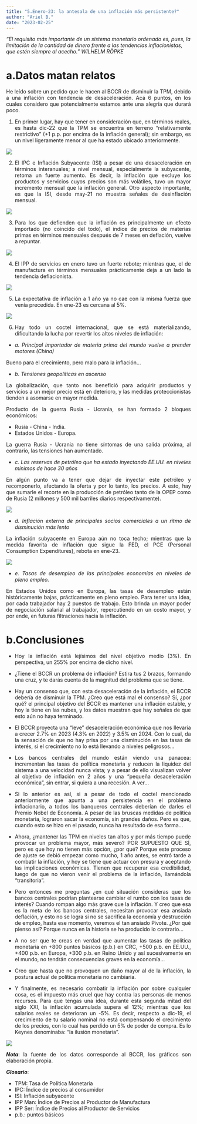 ```yaml
---
title: "5.Enero-23: la antesala de una inflación más persistente?"
author: "Ariel B."
date: "2023-02-25"
---
```

*“El requisito más importante de un sistema monetario ordenado es, pues, la limitación de la cantidad de dinero frente a las tendencias inflacionistas, que estén siempre al acecho.”*
*WILHELM RÖPKE*

<div style="text-align: justify">

# **a.Datos matan relatos**

He leído sobre un pedido que le hacen al BCCR de disminuir la TPM, debido a una inflación con tendencia de desaceleración. Acá 6 puntos, en los cuales considero que potencialmente estamos ante una alegría que durará poco. 

1.	En primer lugar, hay que tener en consideración que, en términos reales, es hasta dic-22 que la TPM se encuentra en terreno "relativamente restrictivo" (+1 p.p. por encima de la inflación general); sin embargo, es un nivel ligeramente menor al que ha estado ubicado anteriormente.

![](Imagen1.png)

2.	El IPC e Inflación Subyacente (ISI) a pesar de una desaceleración en términos interanuales; a nivel mensual, especialmente la subyacente, retoma un fuerte aumento. Es decir, la inflación que excluye los productos y servicios cuyos precios son más volátiles, tuvo un mayor incremento mensual que la inflación general. Otro aspecto importante, es que la ISI, desde may-21 no muestra señales de desinflación mensual.

![](Imagen2.png)

3.	Para los que defienden que la inflación es principalmente un efecto importado (no coincido del todo), el índice de precios de materias primas en términos mensuales después de 7 meses en deflación, vuelve a repuntar.

![](Imagen3.png)

4.	El IPP de servicios en enero tuvo un fuerte rebote; mientras que, el de manufactura en términos mensuales prácticamente deja a un lado la tendencia deflacionista.

![](Imagen4.png)

5.	La expectativa de inflación a 1 año ya no cae con la misma fuerza que venía precedida. En ene-23 es cercana al 5%.

![](Imagen5.png)

6.	Hay todo un coctel internacional, que se está materializando, dificultando la lucha por revertir los altos niveles de inflación:

- *a.	Principal importador de materia prima del mundo vuelve a prender motores (China)*

Bueno para el crecimiento, pero malo para la inflación...

- *b.	Tensiones geopolíticas en ascenso* 

La globalización, que tanto nos benefició para adquirir productos y servicios a un mejor precio está en deterioro, y las medidas proteccionistas tienden a asomarse en mayor medida. 

Producto de la guerra Rusia - Ucrania, se han formado 2 bloques económicos: 

  - Rusia - China - India.
  - Estados Unidos - Europa.

La guerra Rusia - Ucrania no tiene síntomas de una salida próxima, al contrario, las tensiones han aumentado.

- *c.	Las reservas de petróleo que ha estado inyectando EE.UU. en niveles mínimos de hace 30 años*

En algún punto va a tener que dejar de inyectar este petróleo y recomponerlo, afectando la oferta y por lo tanto, los precios. A esto, hay que sumarle el recorte en la producción de petróleo tanto de la OPEP como de Rusia (2 millones y 500 mil barriles diarios respectivamente).

![](Imagen8.jpg)

- *d.	Inflación externa de principales socios comerciales a un ritmo de disminución más lento*

La inflación subyacente en Europa aún no toca techo; mientras que la medida favorita de inflación que sigue la FED, el PCE (Personal Consumption Expenditures), rebota en ene-23.

![](Imagen7.png)

- *e.	Tasas de desempleo de las principales economías en niveles de pleno empleo.*

En Estados Unidos como en Europa, las tasas de desempleo están históricamente bajas, prácticamente en pleno empleo. Para tener una idea, por cada trabajador hay 2 puestos de trabajo. Esto brinda un mayor poder de negociación salarial al trabajador, repercutiendo en un costo mayor, y por ende, en futuras filtraciones hacia la inflación. 

# **b.Conclusiones**

- Hoy la inflación está lejísimos del nivel objetivo medio (3%). En perspectiva, un 255% por encima de dicho nivel.

- ¿Tiene el BCCR un problema de inflación? Estira tus 2 brazos, formando una cruz, y te darás cuenta de la magnitud del problema que se tiene.

- Hay un consenso que, con esta desaceleración de la inflación, el BCCR debería de disminuir la TPM. ¿Creo que está mal el consenso? Sí, ¿por qué? el principal objetivo del BCCR es mantener una inflación estable, y hoy la tiene en las nubes, y los datos muestran que hay señales de que esto aún no haya terminado.

- El BCCR proyecta una "leve" desaceleración económica que nos llevaría a crecer 2.7% en 2023 (4.3% en 2022) y 3.5% en 2024. Con lo cual, da la sensación de que no hay prisa por una disminución en las tasas de interés, si el crecimiento no lo está llevando a niveles peligrosos... 

- Los bancos centrales del mundo están viendo una panacea: incrementan las tasas de política monetaria y reducen la liquidez del sistema a una velocidad nunca vista; y a pesar de ello visualizan volver al objetivo de inflación en 2 años y una “pequeña desaceleración económica”, sin entrar, si quiera a una recesión. A ver...

- Si lo anterior es así, si a pesar de todo el coctel mencionado anteriormente que apunta a una persistencia en el problema inflacionario, a todos los banqueros centrales deberían de darles el Premio Nobel de Economía. A pesar de las bruscas medidas de política monetaria, lograron sacar la economía, sin grandes daños. Pero es que, cuando esto se hizo en el pasado, nunca ha resultado de esa forma…

- Ahora, ¿mantener las TPM en niveles tan altos y por más tiempo puede provocar un problema mayor, más severo? POR SUPUESTO QUE SÍ, pero es que hoy no tienen más opción, ¿por qué? Porque este proceso de ajuste se debió empezar como mucho, 1 año antes, se entró tarde a combatir la inflación, y hoy se tiene que actuar con presura y aceptando las implicaciones económicas. Tienen que recuperar esa credibilidad, luego de que no vieron venir el problema de la inflación, llamándola "transitoria".

- Pero entonces me preguntas ¿en qué situación consideras que los bancos centrales podrían plantearse cambiar el rumbo con los tasas de interés? Cuando rompan algo más grave que la inflación. Y creo que esa es la meta de los bancos centrales, necesitan provocar esa ansiada deflación, y esto no se logra si no se sacrifica la economía y destrucción de empleo, hasta ese momento, veremos el tan ansiado Pivote. ¿Por qué pienso así? Porque nunca en la historia se ha producido lo contrario... 

- A no ser que te creas en verdad que aumentar las tasas de política monetaria en +800 puntos básicos (p.b.) en CRC, +500 p.b. en EE.UU., +400 p.b. en Europa, +300 p.b. en Reino Unido y así sucesivamente en el mundo, no tendrán consecuencias graves en la economía...

- Creo que hasta que no provoquen un daño mayor al de la inflación, la postura actual de política monetaria no cambiaria.

- Y finalmente, es necesario combatir la inflación por sobre cualquier cosa, es el impuesto más cruel que hay contra las personas de menos recursos. Para que tengas una idea, durante esta segunda mitad del siglo XXI, la inflación acumulada supera el 12%; mientras que los salarios reales se deterioran un -5%. Es decir, respecto a dic-19, el crecimiento de tu salario nominal no está compensando el crecimiento de los precios, con lo cual has perdido un 5% de poder de compra. Es lo Keynes denominaba: "la ilusión monetaria".

![](Imagen9.png)

***Nota***: la fuente de los datos corresponde al BCCR,  los gráficos son elaboración propia.

***Glosario***: 

- TPM: Tasa de Política Monetaria
- IPC: Índice de precios al consumidor
- ISI: Inflación subyacente
- IPP Man: Índice de Precios al Productor de Manufactura
- IPP Ser: Índice de Precios al Productor de Servicios
- p.b.: puntos básicos

<div/>